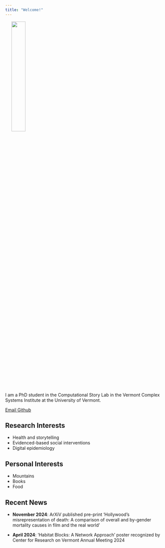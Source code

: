 ```yaml
---
title: "Welcome!"
---
```


<img src="/images/headshot.jpg" width="30%" hspace="20" align="center">

I am a PhD student in the Computational Story Lab in the Vermont Complex Systems Institute at the University of Vermont.

::: {.column-page-inset .text-center}
```{=html}
<a class="btn btn-outline-dark", href="mailto:calla.beauregard@uvm.edu" target="_blank" rel="noopener noreferrer">
    <i class="ai bi-envelope" role='img' aria-label='Email'></i> Email
</a>
<a class="btn btn-outline-dark", href="https://github.com/elizabyanne" target="_blank" rel="noopener noreferrer">
    <i class="bi bi-github" role='img' aria-label='Github'></i> Github
</a>
```
:::

## Research Interests
* Health and storytelling
* Evidenced-based social interventions
* Digital epidemiology

## Personal Interests
* Mountains
* Books
* Food


## Recent News

* **November 2024**: ArXiV published pre-print 'Hollywood's misrepresentation of death: 
A comparison of overall and by-gender mortality causes in film and the real world' 

* **April 2024**: 'Habitat Blocks: A Network Approach' poster recognized by Center for Research on Vermont Annual Meeting 2024

